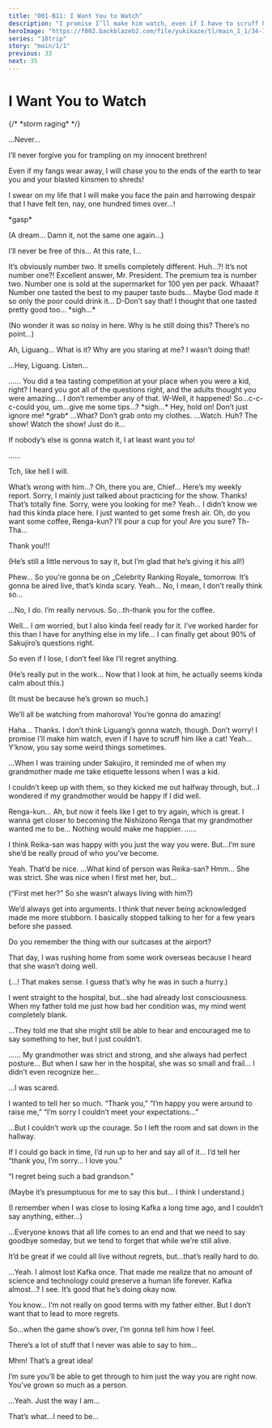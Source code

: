 ```yaml
---
title: "001-B11: I Want You to Watch"
description: "I promise I’ll make him watch, even if I have to scruff him like a cat!"
heroImage: "https://f002.backblazeb2.com/file/yukikaze/tl/main_1_1/34-1.jpg"
series: "18trip"
story: "main/1/1"
previous: 33
next: 35
---
```



# I Want You to Watch

<StoryImg src="https://f002.backblazeb2.com/file/yukikaze/assets/bg/99_006_003.jpg" type="bg grayscale" alt="Thunderstorm" />

{/* <Narration>
&ast;storm raging&ast;
</Narration> */}

<Bubble character="Kiba" unknown>
…Never…

I’ll never forgive you for trampling on my innocent brethren!

Even if my fangs wear away, I will chase you to the ends of the earth to tear you and your blasted kinsmen to shreds!

I swear on my life that I will make you face the pain and harrowing despair that I have felt ten, nay, one hundred times over…!
</Bubble>

<Divider loc="HAMA House - Rabbit Room" />

<StoryImg src="https://f002.backblazeb2.com/file/yukikaze/tl/main_1_1/34-1.jpg" alt="1" />

<Bubble character="Liguang">
&ast;gasp&ast;

<p class="t">(A dream… Damn it, not the same one again…)</p>

I’ll never be free of this… At this rate, I…
</Bubble>

<Divider loc="HAMA House - Living Room" />

<StoryImg src="https://f002.backblazeb2.com/file/yukikaze/tl/main_1_1/34-2.jpg" alt="2" />

<Bubble character="Kafka">
It’s obviously number two. It smells completely different.
</Bubble>

<Bubble character="Renga">
Huh…?! It’s not number one?!
</Bubble>

<Bubble character="Sakujiro">
Excellent answer, Mr. President. The premium tea is number two. Number one is sold at the supermarket for 100 yen per pack.
</Bubble>

<Bubble character="Yachiyo">
Whaaat? Number one tasted the best to my pauper taste buds… Maybe God made it so only the poor could drink it…
</Bubble>

<Bubble character="Renga">
D-Don’t say that! I thought that one tasted pretty good too…
</Bubble>

<Bubble character="Liguang">
&ast;sigh…&ast;

<p class="t">(No wonder it was so noisy in here. Why is he still doing this? There’s no point…)</p>
</Bubble>

<Bubble character="Renga">
Ah, Liguang…
</Bubble>

<Bubble character="Liguang">
What is it? Why are you staring at me?
</Bubble>

<Bubble character="Renga">
I wasn’t doing that!

…Hey, Liguang. Listen…
</Bubble>

<Bubble character="Liguang">
……
</Bubble>

<Bubble character="Renga">
You did a tea tasting competition at your place when you were a kid, right? I heard you got all of the questions right, and the adults thought you were amazing…
</Bubble>

<Bubble character="Liguang">
I don’t remember any of that.
</Bubble>

<Bubble character="Renga">
W-Well, it happened! So…c-c-c-could you, um…give me some tips…?
</Bubble>

<Bubble character="Liguang">
&ast;sigh…&ast;
</Bubble>

<Bubble character="Renga">
Hey, hold on! Don’t just ignore me! &ast;grab&ast;
</Bubble>

<Bubble character="Liguang">
…What? Don’t grab onto my clothes.
</Bubble>

<Bubble character="Renga">
…Watch.
</Bubble>

<Bubble character="Liguang">
Huh?
</Bubble>

<Bubble character="Renga">
The show! Watch the show! Just do it…

If nobody’s else is gonna watch it, I at least want you to!
</Bubble>

<Bubble character="Liguang">
……

Tch, like hell I will.
</Bubble>

<Divider loc="HAMA House - Entrance" />

<StoryImg src="https://f002.backblazeb2.com/file/yukikaze/tl/main_1_1/34-3.jpg" alt="3" />

<Bubble character="Liguang">
What’s wrong with him…?
</Bubble>

<Divider loc="HAMA House - 3F Balcony" />

<StoryImg src="https://f002.backblazeb2.com/file/yukikaze/tl/main_1_1/34-4.jpg" alt="4" />

<Bubble character="Renga">
Oh, there you are, Chief… Here’s my weekly report. Sorry, I mainly just talked about practicing for the show.
</Bubble>

<Bubble mc>
Thanks! That’s totally fine. Sorry, were you looking for me?
</Bubble>

<Bubble character="Renga">
Yeah… I didn’t know we had this kinda place here.
</Bubble>

<Bubble mc>
I just wanted to get some fresh air. Oh, do you want some coffee, Renga-kun? I’ll pour a cup for you!
</Bubble>

<Bubble character="Renga">
Are you sure? Th-Tha…

Thank you!!!
</Bubble>

<Bubble mc>
<p class="t">(He’s still a little nervous to say it, but I’m glad that he’s giving it his all!)</p>
</Bubble>

<Divider timeskip />

<Bubble mc>
Phew… So you’re gonna be on _Celebrity Ranking Royale_ tomorrow. It’s gonna be aired live, that’s kinda scary.
</Bubble>

<Bubble character="Renga">
Yeah… No, I mean, I don’t really think so…

…No, I do. I’m really nervous. So…th-thank you for the coffee.

Well… I _am_ worried, but I also kinda feel ready for it. I’ve worked harder for this than I have for anything else in my life… I can finally get about 90% of Sakujiro’s questions right.

So even if I lose, I don’t feel like I’ll regret anything.
</Bubble>

<Bubble mc>
<p class="t">(He’s really put in the work… Now that I look at him, he actually seems kinda calm about this.)</p>

<p class="t">(It must be because he’s grown so much.)</p>

We’ll all be watching from mahorova! You’re gonna do amazing!
</Bubble>

<Bubble character="Renga">
Haha… Thanks. I don’t think Liguang’s gonna watch, though.
</Bubble>

<Bubble mc>
Don’t worry! I promise I’ll make him watch, even if I have to scruff him like a cat!
</Bubble>

<Bubble character="Renga">
Yeah… Y’know, you say some weird things sometimes.

…When I was training under Sakujiro, it reminded me of when my grandmother made me take etiquette lessons when I was a kid.

I couldn’t keep up with them, so they kicked me out halfway through, but…I wondered if my grandmother would be happy if I did well.
</Bubble>

<Bubble mc>
Renga-kun…
</Bubble>

<Bubble character="Renga">
Ah, but now it feels like I get to try again, which is great. I wanna get closer to becoming the Nishizono Renga that my grandmother wanted me to be… Nothing would make me happier.
</Bubble>

<Bubble mc>
……

I think Reika-san was happy with you just the way you were. But…I’m sure she’d be really proud of who you’ve become.
</Bubble>

<Bubble character="Renga">
Yeah. That’d be nice.
</Bubble>

<Bubble mc>
…What kind of person was Reika-san?
</Bubble>

<Bubble character="Renga">
Hmm… She was strict. She was nice when I first met her, but…
</Bubble>

<Bubble mc>
<p class="t">(“First met her?” So she wasn’t always living with him?)</p>
</Bubble>

<Bubble character="Renga">
We’d always get into arguments. I think that never being acknowledged made me more stubborn. I basically stopped talking to her for a few years before she passed.

Do you remember the thing with our suitcases at the airport?

That day, I was rushing home from some work overseas because I heard that she wasn’t doing well.
</Bubble>

<Bubble mc>
<p class="t">(…! That makes sense. I guess that’s why he was in such a hurry.)</p>
</Bubble>

<Bubble character="Renga">
I went straight to the hospital, but…she had already lost consciousness. When my father told me just how bad her condition was, my mind went completely blank.

…They told me that she might still be able to hear and encouraged me to say something to her, but I just couldn’t.
</Bubble>

<Bubble mc>
……
</Bubble>

<Bubble character="Renga">
My grandmother was strict and strong, and she always had perfect posture… But when I saw her in the hospital, she was so small and frail… I didn’t even recognize her…

…I was scared.

I wanted to tell her so much. “Thank you,” “I’m happy you were around to raise me,” “I’m sorry I couldn’t meet your expectations…”

…But I couldn’t work up the courage. So I left the room and sat down in the hallway.

If I could go back in time, I’d run up to her and say all of it… I’d tell her “thank you, I’m sorry… I love you.”

“I regret being such a bad grandson.”
</Bubble>

<Bubble mc>
<p class="t">(Maybe it’s presumptuous for me to say this but… I think I understand.)</p>

<p class="t">(I remember when I was close to losing Kafka a long time ago, and I couldn’t say anything, either…)</p>

…Everyone knows that all life comes to an end and that we need to say goodbye someday, but we tend to forget that while we’re still alive.

It’d be great if we could all live without regrets, but…that’s really hard to do.
</Bubble>

<Bubble character="Renga">
…Yeah.
</Bubble>

<Bubble mc>
I almost lost Kafka once. That made me realize that no amount of science and technology could preserve a human life forever.
</Bubble>

<Bubble character="Renga">
Kafka almost…? I see. It’s good that he’s doing okay now.

You know… I’m not really on good terms with my father either. But I don’t want that to lead to more regrets.

So…when the game show’s over, I’m gonna tell him how I feel.

There’s a lot of stuff that I never was able to say to him…
</Bubble>

<Bubble mc>
Mhm! That’s a great idea!

I’m sure you’ll be able to get through to him just the way you are right now. You’ve grown so much as a person.
</Bubble>

<Bubble character="Renga">
…Yeah. Just the way I am…

That’s what…I need to be…
</Bubble>
